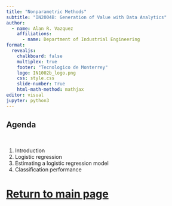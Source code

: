 ```yaml
---
title: "Nonparametric Methods"
subtitle: "IN2004B: Generation of Value with Data Analytics"
author: 
  - name: Alan R. Vazquez
    affiliations:
      - name: Department of Industrial Engineering
format: 
  revealjs:
    chalkboard: false
    multiplex: true
    footer: "Tecnologico de Monterrey"
    logo: IN1002b_logo.png
    css: style.css
    slide-number: True
    html-math-method: mathjax
editor: visual
jupyter: python3
---
```


## Agenda

</br>

1.  Introduction
2.  Logistic regression
3.  Estimating a logistic regression model
4.  Classification performance


# [Return to main page](https://alanrvazquez.github.io/TEC-IN1002B-Website/)
